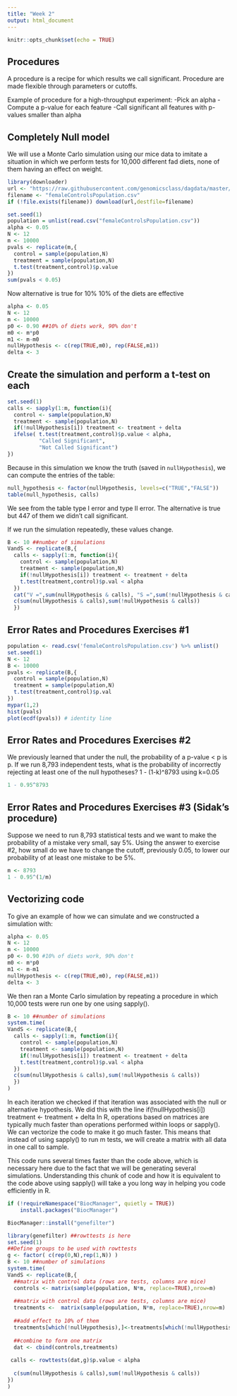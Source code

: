```yaml
---
title: "Week 2"
output: html_document
---
```


```r
knitr::opts_chunk$set(echo = TRUE)
```

## Procedures 
A procedure is a recipe for which results we call significant.
Procedure are made flexible through parameters or cutoffs.

Example of procedure for a high-throughput experiment:
-Pick an alpha
-Compute a p-value for each feature
-Call significant all features with p-values smaller than alpha

## Completely Null model
We will use a Monte Carlo simulation using our mice data to imitate a situation in which we perform tests for 10,000 different fad diets, none of them having an effect on weight. 

```r
library(downloader)
url <- "https://raw.githubusercontent.com/genomicsclass/dagdata/master/inst/extdata/femaleControlsPopulation.csv"
filename <- "femaleControlsPopulation.csv"
if (!file.exists(filename)) download(url,destfile=filename)
```

```r
set.seed(1)
population = unlist(read.csv("femaleControlsPopulation.csv"))
alpha <- 0.05
N <- 12
m <- 10000
pvals <- replicate(m,{
  control = sample(population,N)
  treatment = sample(population,N)
  t.test(treatment,control)$p.value
})
sum(pvals < 0.05)
```

Now alternative is true for 10%
10% of the diets are effective
```r
alpha <- 0.05
N <- 12
m <- 10000
p0 <- 0.90 ##10% of diets work, 90% don't
m0 <- m*p0
m1 <- m-m0
nullHypothesis <- c(rep(TRUE,m0), rep(FALSE,m1))
delta <- 3
```

## Create the simulation and perform a t-test on each
```r
set.seed(1)
calls <- sapply(1:m, function(i){
  control <- sample(population,N)
  treatment <- sample(population,N)
  if(!nullHypothesis[i]) treatment <- treatment + delta
  ifelse( t.test(treatment,control)$p.value < alpha, 
          "Called Significant",
          "Not Called Significant")
})

```


Because in this simulation we know the truth (saved in `nullHypothesis`), we can compute the entries of the table:
```r
null_hypothesis <- factor(nullHypothesis, levels=c("TRUE","FALSE"))
table(null_hypothesis, calls)
```
We see from the table type I error and type II error. 
The alternative is true but 447 of them we didn't call significant. 

If we run the simulation repeatedly, these values change. 
```r
B <- 10 ##number of simulations
VandS <- replicate(B,{
  calls <- sapply(1:m, function(i){
    control <- sample(population,N)
    treatment <- sample(population,N)
    if(!nullHypothesis[i]) treatment <- treatment + delta
    t.test(treatment,control)$p.val < alpha
  })
  cat("V =",sum(nullHypothesis & calls), "S =",sum(!nullHypothesis & calls),"\n")
  c(sum(nullHypothesis & calls),sum(!nullHypothesis & calls))
  })
```
## Error Rates and Procedures Exercises #1

```r
population <- read.csv('femaleControlsPopulation.csv') %>% unlist()
set.seed(1)
N <- 12
B <- 10000
pvals <- replicate(B,{
  control = sample(population,N)
  treatment = sample(population,N)
  t.test(treatment,control)$p.val 
})
mypar(1,2)
hist(pvals)
plot(ecdf(pvals)) # identity line
```

## Error Rates and Procedures Exercises #2

We previously learned that under the null, the probability of a p-value < p is p. If we run 8,793 independent tests, what is the probability of incorrectly rejecting at least one of the null hypotheses?
1 - (1-k)^8793 using k=0.05
```r
1 - 0.95^8793
```

## Error Rates and Procedures Exercises #3 (Sidak's procedure)

Suppose we need to run 8,793 statistical tests and we want to make the probability of a mistake very small, say 5%. Using the answer to exercise #2, how small do we have to change the cutoff, previously 0.05, to lower our probability of at least one mistake to be 5%.

```r
m <- 8793
1 - 0.95^(1/m)
```

## Vectorizing code

To give an example of how we can simulate  and  we constructed a simulation with:
```r
alpha <- 0.05
N <- 12
m <- 10000
p0 <- 0.90 #10% of diets work, 90% don't
m0 <- m*p0
m1 <- m-m1
nullHypothesis <- c(rep(TRUE,m0), rep(FALSE,m1))
delta <- 3
```

We then ran a Monte Carlo simulation by repeating a procedure in which 10,000 tests were run one by one using sapply().
```r
B <- 10 ##number of simulations 
system.time(
VandS <- replicate(B,{
  calls <- sapply(1:m, function(i){
    control <- sample(population,N)
    treatment <- sample(population,N)
    if(!nullHypothesis[i]) treatment <- treatment + delta
    t.test(treatment,control)$p.val < alpha
  })
  c(sum(nullHypothesis & calls),sum(!nullHypothesis & calls))
  })
)
```

In each iteration we checked if that iteration was associated with the null or alternative hypothesis. We did this with the line
if(!nullHypothesis[i]) treatment <- treatment + delta
In R, operations based on matrices are typically much faster than operations performed within loops or sapply(). We can vectorize the code to make it go much faster. This means that instead of using sapply() to run m tests, we will create a matrix with all data in one call to sample.

This code runs several times faster than the code above, which is necessary here due to the fact that we will be generating several simulations. Understanding this chunk of code and how it is equivalent to the code above using sapply() will take a you long way in helping you code efficiently in R.

```r
if (!requireNamespace("BiocManager", quietly = TRUE))
    install.packages("BiocManager")

BiocManager::install("genefilter")
```

```r
library(genefilter) ##rowttests is here
set.seed(1)
##Define groups to be used with rowttests
g <- factor( c(rep(0,N),rep(1,N)) )
B <- 10 ##number of simulations
system.time(
VandS <- replicate(B,{
  ##matrix with control data (rows are tests, columns are mice)
  controls <- matrix(sample(population, N*m, replace=TRUE),nrow=m)
  
  ##matrix with control data (rows are tests, columns are mice)
  treatments <-  matrix(sample(population, N*m, replace=TRUE),nrow=m)
  
  ##add effect to 10% of them
  treatments[which(!nullHypothesis),]<-treatments[which(!nullHypothesis),]+delta
  
  ##combine to form one matrix
  dat <- cbind(controls,treatments)
  
 calls <- rowttests(dat,g)$p.value < alpha
 
  c(sum(nullHypothesis & calls),sum(!nullHypothesis & calls))
})
)
```

```r

```
